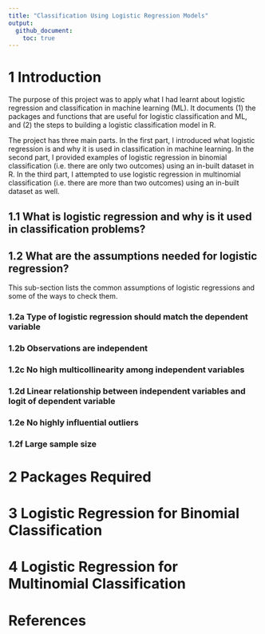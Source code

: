 ```yaml
---
title: "Classification Using Logistic Regression Models"
output: 
  github_document:
    toc: true
---
```


# 1 Introduction

The purpose of this project was to apply what I had learnt about logistic regression and classification in machine learning (ML). It documents (1) the packages and functions that are useful for logistic classification and ML, and (2) the steps to building a logistic classification model in R.

The project has three main parts. In the first part, I introduced what logistic regression is and why it is used in classification in machine learning. In the second part, I provided examples of logistic regression in binomial classification (i.e. there are only two outcomes) using an in-built dataset in R. In the third part, I attempted to use logistic regression in multinomial classification (i.e. there are more than two outcomes) using an in-built dataset as well.

## 1.1 What is logistic regression and why is it used in classification problems?


## 1.2 What are the assumptions needed for logistic regression?

This sub-section lists the common assumptions of logistic regressions and some of the ways to check them.

### 1.2a Type of logistic regression should match the dependent variable



### 1.2b Observations are independent



### 1.2c No high multicollinearity among independent variables



### 1.2d Linear relationship between independent variables and logit of dependent variable



### 1.2e No highly influential outliers



### 1.2f Large sample size



# 2 Packages Required


# 3 Logistic Regression for Binomial Classification


# 4 Logistic Regression for Multinomial Classification










# References



